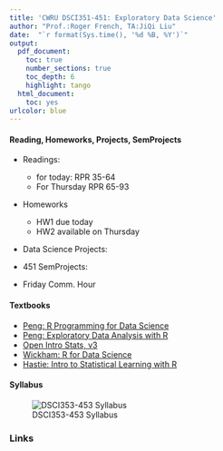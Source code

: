 ```yaml
---
title: 'CWRU DSCI351-451: Exploratory Data Science'
author: "Prof.:Roger French, TA:JiQi Liu"
date:  "`r format(Sys.time(), '%d %B, %Y')`"
output: 
  pdf_document:
    toc: true
    number_sections: true
    toc_depth: 6
    highlight: tango
  html_document:
    toc: yes
urlcolor: blue
---
```

 
 \setcounter{section}{2}
 \setcounter{subsection}{1}
 \setcounter{subsubsection}{1}
 
 <!-- 
 How to make comments inside Rmarkdown
-->

<!-- Or on a single line like this -->
 
#### Reading, Homeworks, Projects, SemProjects

  - Readings: 
    - for today: RPR 35-64
    - For Thursday RPR 65-93
  - Homeworks
    - HW1 due today
    - HW2 available on Thursday 
  - Data Science Projects: 
  
  - 451 SemProjects:  
  
  - Friday Comm. Hour


#### Textbooks

  - [Peng: R Programming for Data Science](https://play.google.com/books/reader?printsec=frontcover&output=reader&id=F1mVHgAAAEAJ&pg=GBS.PA1)
  - [Peng: Exploratory Data Analysis with R](https://play.google.com/books/reader?printsec=frontcover&output=reader&id=R-09BgAAAEAJ&pg=GBS.PA1)
  - [Open Intro Stats, v3](https://play.google.com/books/reader?printsec=frontcover&output=reader&id=G2EOBwAAAEAJ&pg=GBS.PA0)
  - [Wickham: R for Data Science](https://play.google.com/books/reader?printsec=frontcover&output=reader&id=I6y3DQAAQBAJ&pg=GBS.PA1)
  - [Hastie: Intro to Statistical Learning with R](https://play.google.com/books/reader?printsec=frontcover&output=reader&id=KtuPCwAAAEAJ&pg=GBS.PA0)
  
#### Syllabus

![DSCI353-453 Syllabus](./figs/syllabus.png)



### Links
 


